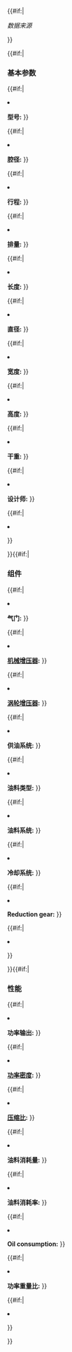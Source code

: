 <includeonly>

{{#if:{{{ref|}}}|<p style="font-size: 90%; margin:0; padding: .2em">''数据来源'' {{{ref}}}</p>}}

{{#if:{{{type|}}}{{{bore|}}}{{{stroke|}}}{{{displacement|}}}{{{length|}}}{{{diameter|}}}{{{width|}}}{{{height|}}}{{{weight|}}}{{{designer|}}}{{{general_other|}}}|

<h3>基本参数</h3>

<ul>

{{#if:{{{type|}}}|<li>'''型号:''' {{{type|}}}}}

{{#if:{{{bore|}}}|<li>'''腔径:''' {{{bore|}}}}}

{{#if:{{{stroke|}}}|<li>'''行程:''' {{{stroke|}}}}}

{{#if:{{{displacement|}}}|<li>'''排量:''' {{{displacement|}}}}}

{{#if:{{{length|}}}|<li>'''长度:''' {{{length|}}}}}

{{#if:{{{diameter|}}}|<li>'''直径:''' {{{diameter|}}}}}

{{#if:{{{width|}}}|<li>'''宽度:''' {{{width|}}}}}

{{#if:{{{height|}}}|<li>'''高度:''' {{{height|}}}}}

{{#if:{{{weight|}}}|<li>'''干重:''' {{{weight|}}}}}

{{#if:{{{designer|}}}|<li>'''设计师:''' {{{designer|}}}}}

{{#if:{{{general_other|}}}|<li>{{{general_other|}}}}}

</ul>

}}{{#if:{{{valvetrain|}}}{{{supercharger|}}}{{{turbocharger|}}}{{{fuelsystem|}}}{{{fueltype|}}}{{{oilsystem|}}}{{{coolingsystem|}}}{{{reduction_gear|}}}{{{components_other|}}}|

<h3>组件</h3>

<ul>

{{#if:{{{valvetrain|}}}|<li>'''气门:''' {{{valvetrain|}}}}}

{{#if:{{{supercharger|}}}|<li>'''[[机械增压器]]:''' {{{supercharger|}}}}}

{{#if:{{{turbocharger|}}}|<li>'''[[涡轮增压器]]:''' {{{turbocharger|}}}}}

{{#if:{{{fuelsystem|}}}|<li>'''供油系统:''' {{{fuelsystem|}}}}}

{{#if:{{{fueltype|}}}|<li>'''油料类型:''' {{{fueltype|}}}}}

{{#if:{{{oilsystem|}}}|<li>'''油料系统:''' {{{oilsystem|}}}}}

{{#if:{{{coolingsystem|}}}|<li>'''冷却系统:''' {{{coolingsystem|}}}}}

{{#if:{{{reduction_gear|}}}|<li>'''Reduction gear:''' {{{reduction_gear|}}}}}

{{#if:{{{components_other|}}}|<li>{{{components_other|}}}}}

</ul>

}}{{#if:{{{power|}}}{{{specpower|}}}{{{compression|}}}{{{fuelcon|}}}{{{specfuelcon|}}}{{{oilcon|}}}{{{power/weight|}}}{{{performance_other|}}}|

<h3>性能</h3>

<ul>

{{#if:{{{power|}}}|<li>'''功率输出:''' {{{power|}}}}}

{{#if:{{{specpower|}}}|<li>'''[[功率密度]]:''' {{{specpower|}}}}}

{{#if:{{{compression|}}}|<li>'''[[压缩比]]:''' {{{compression|}}}}}

{{#if:{{{fuelcon|}}}|<li>'''油料消耗量:''' {{{fuelcon|}}}}}

{{#if:{{{specfuelcon|}}}|<li>'''油料消耗率:''' {{{specfuelcon|}}}}}

{{#if:{{{oilcon|}}}|<li>'''Oil consumption:''' {{{oilcon|}}}}}

{{#if:{{{power/weight|}}}|<li>'''功率重量比:''' {{{power/weight|}}}}}

{{#if:{{{performance_other|}}}|<li>{{{performance_other|}}}}}

</ul>

}}

</includeonly>